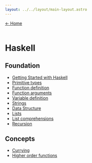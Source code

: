 ```yaml
---
layout: ../../layout/main-layout.astro
---
```


<a href="/">← Home </a> <br /> <br />

# Haskell

## Foundation

- [Getting Started with Haskell](./haskell/hello-world)
- [Primitive types](./haskell/primitive-types)
- [Function definition](./haskell/function-definition)
- [Function arguments](./haskell/function-arguments)
- [Variable definition](./haskell/variable-definition)
- [Strings](./haskell/strings)
- [Data Structure](./haskell/data-structures)
- [Lists](./haskell/lists)
- [List comprehensions](./haskell/list-comprehensions)
- [Recursion](./haskell/recursion)

## Concepts

- [Currying](./haskell/currying)
- [Higher order functions](./haskell/higher-order-functions)
